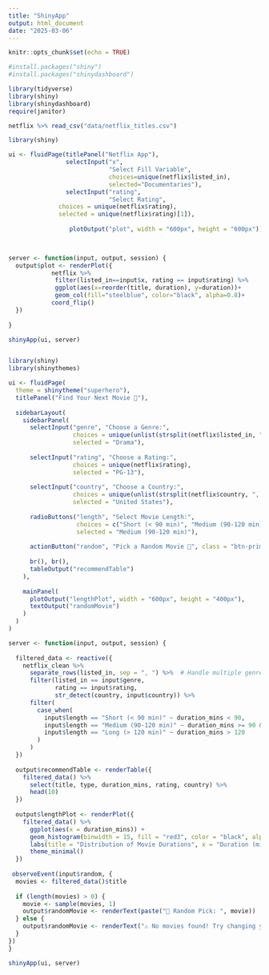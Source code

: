 ```yaml
---
title: "ShinyApp"
output: html_document
date: "2025-03-06"
---
```


```r
knitr::opts_chunk$set(echo = TRUE)
```

```r
#install.packages("shiny")
#install.packages("shinydashboard")
```

```r
library(tidyverse)
library(shiny)
library(shinydashboard)
require(janitor)
```

```r
netflix %>% read_csv("data/netflix_titles.csv")
```


```r
library(shiny)

ui <- fluidPage(titlePanel("Netflix App"),
                selectInput("x",
                            "Select Fill Variable",
                            choices=unique(netflix$listed_in),
                            selected="Documentaries"),
                selectInput("rating",
                            "Select Rating",
              choices = unique(netflix$rating),
              selected = unique(netflix$rating)[1]),
              
                 plotOutput("plot", width = "600px", height = "600px"))
  


server <- function(input, output, session) {
  output$plot <- renderPlot({
            netflix %>% 
             filter(listed_in==input$x, rating == input$rating) %>% 
             ggplot(aes(x=reorder(title, duration), y=duration))+
             geom_col(fill="steelblue", color="black", alpha=0.8)+
            coord_flip()
  })
  
}

shinyApp(ui, server)
```

```r

```

```r
library(shiny)
library(shinythemes)

ui <- fluidPage(
  theme = shinytheme("superhero"),
  titlePanel("Find Your Next Movie 🍿"),
  
  sidebarLayout(
    sidebarPanel(
      selectInput("genre", "Choose a Genre:", 
                  choices = unique(unlist(strsplit(netflix$listed_in, ", "))),
                  selected = "Drama"),
      
      selectInput("rating", "Choose a Rating:", 
                  choices = unique(netflix$rating),
                  selected = "PG-13"),
      
      selectInput("country", "Choose a Country:", 
                  choices = unique(unlist(strsplit(netflix$country, ", "))),
                  selected = "United States"),
      
      radioButtons("length", "Select Movie Length:", 
                   choices = c("Short (< 90 min)", "Medium (90-120 min)", "Long (> 120 min)"),
                   selected = "Medium (90-120 min)"),
      
      actionButton("random", "Pick a Random Movie 🎲", class = "btn-primary"),
      
      br(), br(),
      tableOutput("recommendTable")
    ),
    
    mainPanel(
      plotOutput("lengthPlot", width = "600px", height = "400px"),
      textOutput("randomMovie")
    )
  )
)

server <- function(input, output, session) {
  
  filtered_data <- reactive({
    netflix_clean %>%
      separate_rows(listed_in, sep = ", ") %>%  # Handle multiple genres
      filter(listed_in == input$genre,
             rating == input$rating,
             str_detect(country, input$country)) %>%
      filter(
        case_when(
          input$length == "Short (< 90 min)" ~ duration_mins < 90,
          input$length == "Medium (90-120 min)" ~ duration_mins >= 90 & duration_mins <= 120,
          input$length == "Long (> 120 min)" ~ duration_mins > 120
        )
      )
  })
  
  output$recommendTable <- renderTable({
    filtered_data() %>%
      select(title, type, duration_mins, rating, country) %>%
      head(10)  
  })
  
  output$lengthPlot <- renderPlot({
    filtered_data() %>%
      ggplot(aes(x = duration_mins)) +
      geom_histogram(binwidth = 15, fill = "red3", color = "black", alpha = 0.4) +
      labs(title = "Distribution of Movie Durations", x = "Duration (minutes)", y = "Count") +
      theme_minimal()
  })
  
 observeEvent(input$random, {
  movies <- filtered_data()$title  
  
  if (length(movies) > 0) {  
    movie <- sample(movies, 1)  
    output$randomMovie <- renderText(paste("🎥 Random Pick: ", movie))
  } else {
    output$randomMovie <- renderText("⚠️ No movies found! Try changing your filters.")
  }
})
}

shinyApp(ui, server)
```

